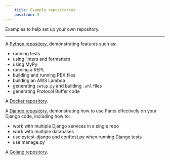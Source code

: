 ```yaml
---
    title: Example repositories
    position: 5
---
```


Examples to help set up your own repository.

---

A [Python repository](https://github.com/pantsbuild/example-python), demonstrating features such as:
  * running tests
  * using linters and formatters
  * using MyPy
  * running a REPL
  * building and running PEX files
  * building an AWS Lambda
  * generating `setup.py` and building `.whl` files
  * generating Protocol Buffer code

A [Docker repository](https://github.com/pantsbuild/example-docker).

A [Django repository](https://github.com/pantsbuild/example-django), demonstrating how to use Pants effectively on your Django code, including how to:
 * work with multiple Django services in a single repo
 * work with multiple databases
 * use pytest-django and conftest.py when running Django tests
 * use manage.py

A [Golang repository](https://github.com/pantsbuild/example-golang).